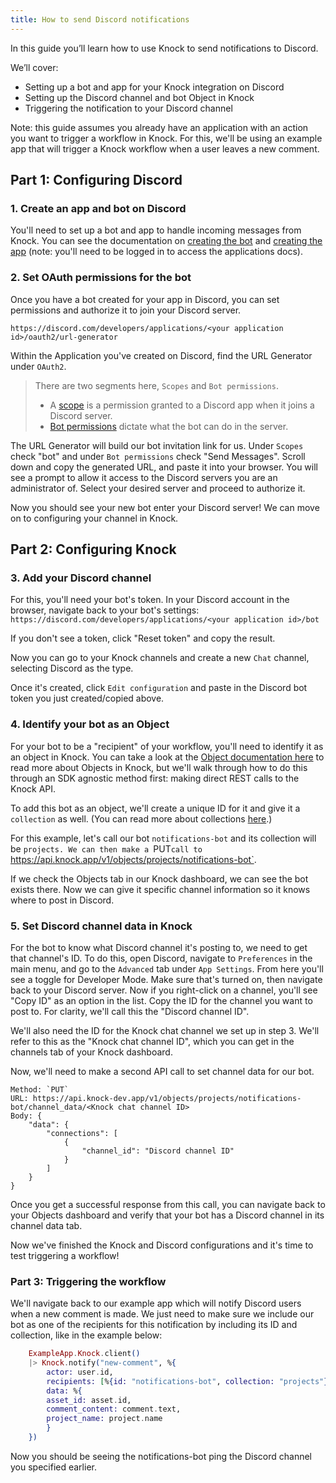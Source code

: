 ```yaml
---
title: How to send Discord notifications
---
```



In this guide you’ll learn how to use Knock to send notifications to Discord.

We’ll cover:

- Setting up a bot and app for your Knock integration on Discord
- Setting up the Discord channel and bot Object in Knock
- Triggering the notification to your Discord channel

Note: this guide assumes you already have an application with an action you want to trigger a workflow in Knock. For this, we'll be using an example app that will trigger a Knock workflow when a user leaves a new comment.

## Part 1: Configuring Discord

### 1. Create an app and bot on Discord

You'll need to set up a bot and app to handle incoming messages from Knock. You can see the documentation on [creating the bot](https://discord.com/developers/docs/topics/oauth2#bots) and [creating the app](https://discord.com/developers/applications) (note: you'll need to be logged in to access the applications docs).

### 2. Set OAuth permissions for the bot

Once you have a bot created for your app in Discord, you can set permissions and authorize it to join your Discord server.

`https://discord.com/developers/applications/<your application id>/oauth2/url-generator`

Within the Application you've created on Discord, find the URL Generator under `OAuth2`.

> There are two segments here, `Scopes` and `Bot permissions`.
>
> - A [scope](https://discord.com/developers/docs/game-sdk/applications#data-models) is a permission granted to a Discord app when it joins a Discord server.
> - [Bot permissions](https://discord.com/developers/docs/topics/oauth2#bot-authorization-flow) dictate what the bot can do in the server.

The URL Generator will build our bot invitation link for us. Under `Scopes` check "bot" and under `Bot permissions` check "Send Messages". Scroll down and copy the generated URL, and paste it into your browser. You will see a prompt to allow it access to the Discord servers you are an administrator of. Select your desired server and proceed to authorize it.

Now you should see your new bot enter your Discord server! We can move on to configuring your channel in Knock.

## Part 2: Configuring Knock

### 3. Add your Discord channel

For this, you'll need your bot's token. In your Discord account in the browser, navigate back to your bot's settings: `https://discord.com/developers/applications/<your application id>/bot`

If you don't see a token, click "Reset token" and copy the result.

Now you can go to your Knock channels and create a new `Chat` channel, selecting Discord as the type.

Once it's created, click `Edit configuration` and paste in the Discord bot token you just created/copied above.

### 4. Identify your bot as an Object

For your bot to be a "recipient" of your workflow, you'll need to identify it as an object in Knock. You can take a look at the [Object documentation here]() to read more about Objects in Knock, but we'll walk through how to do this through an SDK agnostic method first: making direct REST calls to the Knock API.

To add this bot as an object, we'll create a unique ID for it and give it a `collection` as well. (You can read more about collections [here]().)

For this example, let's call our bot `notifications-bot` and its collection will be `projects. We can then make a `PUT`call to `https://api.knock.app/v1/objects/projects/notifications-bot`.

If we check the Objects tab in our Knock dashboard, we can see the bot exists there. Now we can give it specific channel information so it knows where to post in Discord.

### 5. Set Discord channel data in Knock

For the bot to know what Discord channel it's posting to, we need to get that channel's ID. To do this, open Discord, navigate to `Preferences` in the main menu, and go to the `Advanced` tab under `App Settings`. From here you'll see a toggle for Developer Mode. Make sure that's turned on, then navigate back to your Discord server. Now if you right-click on a channel, you'll see "Copy ID" as an option in the list. Copy the ID for the channel you want to post to. For clarity, we'll call this the "Discord channel ID".

We'll also need the ID for the Knock chat channel we set up in step 3. We'll refer to this as the "Knock chat channel ID", which you can get in the channels tab of your Knock dashboard.

Now, we'll need to make a second API call to set channel data for our bot.

```
Method: `PUT`
URL: https://api.knock-dev.app/v1/objects/projects/notifications-bot/channel_data/<Knock chat channel ID>
Body: {
	"data": {
		"connections": [
			{
				"channel_id": "Discord channel ID"
			}
		]
	}
}
```

Once you get a successful response from this call, you can navigate back to your Objects dashboard and verify that your bot has a Discord channel in its channel data tab.

Now we've finished the Knock and Discord configurations and it's time to test triggering a workflow!

### Part 3: Triggering the workflow

We'll navigate back to our example app which will notify Discord users when a new comment is made. We just need to make sure we include our bot as one of the recipients for this notification by including its ID and collection, like in the example below:

```elixir
    ExampleApp.Knock.client()
    |> Knock.notify("new-comment", %{
        actor: user.id,
        recipients: [%{id: "notifications-bot", collection: "projects"}],
        data: %{
        asset_id: asset.id,
        comment_content: comment.text,
        project_name: project.name
        }
    })
```

Now you should be seeing the notifications-bot ping the Discord channel you specified earlier.
